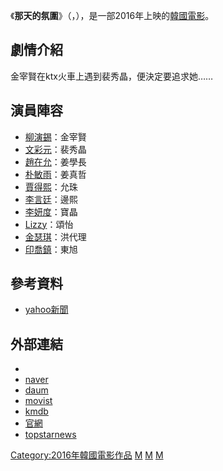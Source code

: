 {{Infobox Film
|片名        = 那天的氛圍
|電影原名    = {{lang|ko|그날의 분위기}}
|圖像        = [[File:Mood_of_the_Day.jpg|260px]]
|圖像說明    = 
|導演        = [[趙奎璋|趙奎璋]]
|監製        = 
|製片        = 
|編劇        = [[閔昭妍|閔昭妍]]
|主演        = {{ubl|[[柳演錫|柳演錫]]|[[文彩元|文彩元]]}}
|分級        = 
|副標題      = 
|主題曲      = 
|片頭曲      = 
|片尾曲      = 
|配樂        =
|攝影        = 柳伊
|剪輯        = 
|製片商      = 
|發行商      = Showbox
|上映日期    = {{flagicon|KOR}}2016年5月1日
|發行日期    =
|片長        = 103分鐘
|產地        = {{KOR}}
|語言        = [[韓語|韓語]]
|官方網站    = 
|預算        = 
|票房        = 
|中國大陸片名= 
|香港片名    = 
|新馬片名    = 
|台灣片名    = 
|sarft_id    = <!-- 公映許可號碼 -->
|amg_id      = <!-- AMG（All Media Guide）ID -->
|imdb_id     = <!-- IMDB（互聯網電影數據庫）ID -->
}}
《'''那天的氛圍'''》（{{lang-ko|그날의 분위기}}，{{lang-en|''Mood of the Day''}}），是一部2016年上映的[[韓國電影|韓國電影]]。

==劇情介紹==
金宰賢在ktx火車上遇到裴秀晶，便決定要追求她……

==演員陣容==
*[[柳演錫|柳演錫]]：金宰賢
*[[文彩元|文彩元]]：裴秀晶
*[[趙在允|趙在允]]：姜學長
*[[朴敏雨|朴敏雨]]：姜真哲
*[[賈得熙|賈得熙]]：允珠
*[[李言廷|李言廷]]：邊熙
*[[李妍度|李妍度]]：寶晶
*[[Lizzy_(韓國歌手)|Lizzy]]：頌怡
*[[金瑟琪|金瑟琪]]：洪代理
*[[印喬鎮|印喬鎮]]：東旭

==參考資料==
{{reflist}}
* [https://tw.news.yahoo.com/%E9%82%A3%E5%A4%A9%E7%9A%84%E6%B0%9B%E5%9C%8D-%E7%94%9C%E8%9C%9C%E4%B8%BB%E6%B5%B7%E5%A0%B1%E9%87%8B%E5%87%BA-%E6%9F%B3%E6%BC%94%E9%8C%AB%E6%96%87%E5%BD%A9%E5%85%83%E7%8E%A9%E6%9B%96%E6%98%A7-065400197.html  yahoo新聞] {{Wayback|url=https://tw.news.yahoo.com/%E9%82%A3%E5%A4%A9%E7%9A%84%E6%B0%9B%E5%9C%8D-%E7%94%9C%E8%9C%9C%E4%B8%BB%E6%B5%B7%E5%A0%B1%E9%87%8B%E5%87%BA-%E6%9F%B3%E6%BC%94%E9%8C%AB%E6%96%87%E5%BD%A9%E5%85%83%E7%8E%A9%E6%9B%96%E6%98%A7-065400197.html |date=20190824120329 }}
==外部連結==
*{{imdb title|5586914|男神貴姓}}
* [http://movie.naver.com/movie/bi/mi/basic.nhn?code=62285 naver] {{Wayback|url=http://movie.naver.com/movie/bi/mi/basic.nhn?code=62285 |date=20200611012844 }}{{ko}}
* [http://movie.daum.net/moviedetail/moviedetailMain.do?movieId=77810 daum] {{Wayback|url=http://movie.daum.net/moviedetail/moviedetailMain.do?movieId=77810 |date=20160322104027 }}{{ko}}
* [http://www.movist.com/movist3d/movie.asp?mid=45694 movist] {{Wayback|url=http://www.movist.com/movist3d/movie.asp?mid=45694 |date=20200329003859 }}{{ko}}
* [http://www.kmdb.or.kr/vod/vod_basic.asp?nation=K&p_dataid=15145& kmdb] {{Wayback|url=http://www.kmdb.or.kr/vod/vod_basic.asp?nation=K&p_dataid=15145& |date=20190821095315 }}{{ko}}
* [http://gboon.modoo.at/ 官網] {{Wayback|url=http://gboon.modoo.at/ |date=20200329003910 }}{{ko}}
* [http://www.topstarnews.net/detail.php?number=163906 topstarnews] {{Wayback|url=http://www.topstarnews.net/detail.php?number=163906 |date=20170329013130 }}{{ko}}

{{Showbox}}
[[Category:2016年韓國電影作品|Category:2016年韓國電影作品]]
[[Category:韓語電影|M]]
[[Category:韓國愛情片|M]]
[[Category:2010年代愛情片|M]]